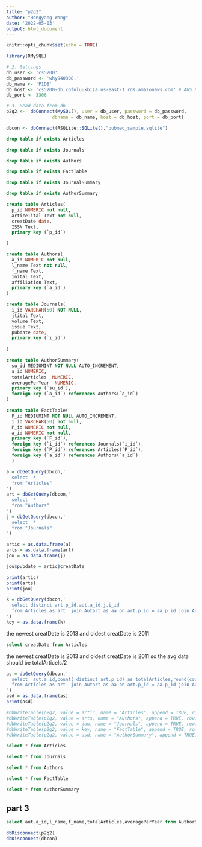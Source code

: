 ---
title: "p2q2"
author: "Hongyang Wang"
date: '2022-05-03'
output: html_document
---

```{r setup, include=FALSE}
knitr::opts_chunk$set(echo = TRUE)
```

```{r}

library(RMySQL)

# 2. Settings
db_user <- 'cs5200'
db_password <- 'why940308.'
db_name <- 'P1DB'
db_host <- 'cs5200-db.cofuluukbiza.us-east-1.rds.amazonaws.com' # AWS Host
db_port <- 3306

# 3. Read data from db
p2q2 <-  dbConnect(MySQL(), user = db_user, password = db_password,
                 dbname = db_name, host = db_host, port = db_port)


```

```{r}
dbcon <- dbConnect(RSQLite::SQLite(),"pubmed_sample.sqlite")
```


```{sql connection=p2q2}
drop table if exists Articles

```
```{sql connection=p2q2}
drop table if exists Journals

```
```{sql connection=p2q2}
drop table if exists Authors

```
```{sql connection=p2q2}
drop table if exists FactTable

```
```{sql connection=p2q2}
drop table if exists JournalSummary

```
```{sql connection=p2q2}
drop table if exists AuthorSummary

```


```{sql connection=p2q2}
create table Articles(
  p_id NUMERIC not null,
  articeTital Text not null,
  creatDate date,
  ISSN Text,
  primary key (`p_id`)

)
```

```{sql connection=p2q2}
create table Authors(
  a_id NUMERIC not null,
  l_name Text not null,
  f_name Text,
  inital Text,
  affiliation Text,
  primary key (`a_id`)
)
```

```{sql connection=p2q2}
create table Journals(
  i_id VARCHAR(50) NOT NULL,
  jtital Text,
  volume Text,
  issue Text,
  pubdate date,
  primary key (`i_id`)
  
)
```



```{sql connection=p2q2}
create table AuthorSummary(
  su_id MEDIUMINT NOT NULL AUTO_INCREMENT,
  a_id NUMERIC,
  totalArticles  NUMERIC,
  averagePerYear  NUMERIC,
  primary key (`su_id`),
  foreign key (`a_id`) references Authors(`a_id`)
)
```

```{sql connection=p2q2}
create table FactTable(
  F_id MEDIUMINT NOT NULL AUTO_INCREMENT,
  i_id VARCHAR(50) not null,
  P_id NUMERIC not null,
  a_id NUMERIC not null,
  primary key (`F_id`),
  foreign key (`i_id`) references Journals(`i_id`),
  foreign key (`P_id`) references Articles(`P_id`),
  foreign key (`a_id`) references Authors(`a_id`)
  )
```

```{r}
a = dbGetQuery(dbcon,'
  select  *
  from "Articles"
')
art = dbGetQuery(dbcon,'
  select  *
  from "Authors"
')
j = dbGetQuery(dbcon,'
  select  *
  from "Journals"
')

artic = as.data.frame(a)
arts = as.data.frame(art)
jou = as.data.frame(j)

jou$pubdate = artic$creatDate

print(artic)
print(arts)
print(jou)

```
```{r}
k = dbGetQuery(dbcon,'
  select distinct art.p_id,aut.a_id,j.i_id
  from Articles as art  join Autart as aa on art.p_id = aa.p_id join Authors as aut on aa.a_id = aut.a_id join Journals as j on j.i_id = art.ISSN
')
key = as.data.frame(k)
```
the newest creatDate is 2013 and oldest creatDate is 2011
```{sql connection=dbcon}
select creatDate from Articles

```


the newest creatDate is 2013 and oldest creatDate is 2011
so the avg data should be totalArticels/2


```{r}
as = dbGetQuery(dbcon,'
  select  aut.a_id,count( distinct art.p_id) as totalArticles,round(count( distinct art.p_id)/2,1) as averagePerYear
  from Articles as art  join Autart as aa on art.p_id = aa.p_id join Authors as aut on aa.a_id = aut.a_id join Journals as j on j.i_id = art.ISSN group by aut.a_id
')
asd = as.data.frame(as)
print(asd)
```


```{r}
#dbWriteTable(p2q2, value = artic, name = "Articles", append = TRUE, row.names=F)
#dbWriteTable(p2q2, value = arts, name = "Authors", append = TRUE, row.names=F)
#dbWriteTable(p2q2, value = jou, name = "Journals", append = TRUE, row.names=F)
#dbWriteTable(p2q2, value = key, name = "FactTable", append = TRUE, row.names=F)
#dbWriteTable(p2q2, value = asd, name = "AuthorSummary", append = TRUE, row.names=F)
```

```{sql connection=p2q2}
select * from Articles

```
```{sql connection=p2q2}
select * from Journals

```

```{sql connection=p2q2}
select * from Authors

```







```{sql connection=p2q2}
select * from FactTable

```


```{sql connection=p2q2}
select * from AuthorSummary

```

## part 3


```{sql connection=p2q2}
select aut.a_id,l_name,f_name,totalArticles,averagePerYear from AuthorSummary as asu join Authors as aut on  aut.a_id=asu.a_id order by totalArticles Desc LIMIT 10;

```














```{r}
dbDisconnect(p2q2)
dbDisconnect(dbcon)
```
